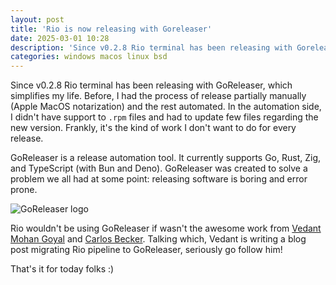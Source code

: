 ```yaml
---
layout: post
title: 'Rio is now releasing with Goreleaser'
date: 2025-03-01 10:28
description: 'Since v0.2.8 Rio terminal has been releasing with Goreleaser.'
categories: windows macos linux bsd
---
```


Since v0.2.8 Rio terminal has been releasing with GoReleaser, which simplifies my life. Before, I had the process of release partially manually (Apple MacOS notarization) and the rest automated. In the automation side, I didn't have support to `.rpm` files and had to update few files regarding the new version. Frankly, it's the kind of work I don't want to do for every release.

GoReleaser is a release automation tool. It currently supports Go, Rust, Zig, and TypeScript (with Bun and Deno). GoReleaser was created to solve a problem we all had at some point: releasing software is boring and error prone.

![GoReleaser logo](https://raw.githubusercontent.com/goreleaser/artwork/refs/heads/master/goreleaser_rust_zig_16_9.png)

Rio wouldn't be using GoReleaser if wasn't the awesome work from [Vedant Mohan Goyal](https://github.com/vedantmgoyal9) and [Carlos Becker](https://github.com/caarlos0). Talking which, Vedant is writing a blog post migrating Rio pipeline to GoReleaser, seriously go follow him!

That's it for today folks :)
